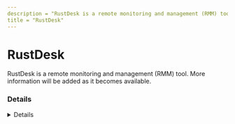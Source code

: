 ```yaml
---
description = "RustDesk is a remote monitoring and management (RMM) tool. More information will be added as it becomes available."
title = "RustDesk"
---
```




# RustDesk

RustDesk is a remote monitoring and management (RMM) tool. More information will be added as it becomes available.

### Details
<Details author={""}
         category={""}
         created={""}
         website={"https://rustdesk.com/"}
         lastModified={"2-9-2024"}
         privileges={""}
         free={ "Yes" }
         verification={ false }
/>

#### Installation Paths
<Card code={ ["rustdesk*.exe", "rustdesk.exe", "C:\\Users\\*\\AppData\\Local\\rustdesk\\rustdesk.exe", "C:\\Users\\*\\AppData\\Local\\rustdesk\\*", "C:\\Program Files\\RustDesk"] }/>

#### Supported OS
<Badges color="warning" badges={ ["Windows", "Linux", "MacOS"] }/>




### Forensic Artifacts

#### Disk Artifacts
<EuiSpacer size="xl"/>
<DiskArtifacts data={ [{"File": "C:\\Windows\\ServiceProfiles\\LocalService\\AppData\\Roaming\\RustDesk\\*", "Description": "N/A", "OS": "Windows"}] }/>



#### Network Artifacts
<EuiSpacer size="xl"/>
<NetworkArtifactsTable data={ [{"Description": "Known remote domains", "Domains": ["rustdesk.com", "user_managed", "web.rustdesk.com", "api.rustdesk.com", "rs-ny.rustdesk.com"], "Ports": [443, 21115, 21116]}] }/>




### Detections
- Detects potential network activity of RustDesk RMM tool
  - [Sigma Rule](https://github.com/magicsword-io/LOLRMM/blob/main/detections/sigma/rustdesk_network_sigma.yml)
- Detects potential processes activity of RustDesk RMM tool
  - [Sigma Rule](https://github.com/magicsword-io/LOLRMM/blob/main/detections/sigma/rustdesk_processes_sigma.yml)

### References
- [https://rustdesk.com/docs/en/](https://rustdesk.com/docs/en/)

